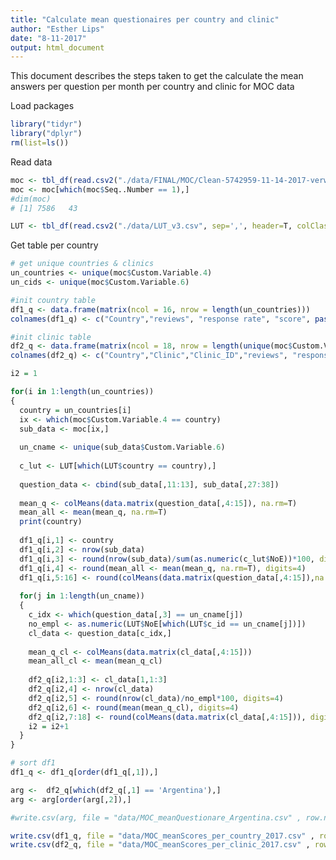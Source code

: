 ```yaml
---
title: "Calculate mean questionaires per country and clinic"
author: "Esther Lips"
date: "8-11-2017"
output: html_document
---
```


This document describes the steps taken to get the calculate the mean answers per question per month per country and clinic for MOC data

Load packages
```r
library("tidyr")
library("dplyr")
rm(list=ls())
```

Read data
```r
moc <- tbl_df(read.csv2("./data/FINAL/MOC/Clean-5742959-11-14-2017-verwerkingcode.csv", sep=',', header=T, colClasses = "character", skip=2))
moc <- moc[which(moc$Seq..Number == 1),]
#dim(moc)
# [1] 7586   43

LUT <- tbl_df(read.csv2("./data/LUT_v3.csv", sep=',', header=T, colClasses = "character"))
```

Get table per country
```r

# get unique countries & clinics 
un_countries <- unique(moc$Custom.Variable.4)
un_cids <- unique(moc$Custom.Variable.6)

#init country table
df1_q <- data.frame(matrix(ncol = 16, nrow = length(un_countries)))
colnames(df1_q) <- c("Country","reviews", "response rate", "score", paste("X", 1:12, sep=""))

#init clinic table
df2_q <- data.frame(matrix(ncol = 18, nrow = length(unique(moc$Custom.Variable.5))))
colnames(df2_q) <- c("Country","Clinic","Clinic_ID","reviews", "response rate", "score", paste("X", 1:12, sep=""))

i2 = 1 

for(i in 1:length(un_countries))
{
  country = un_countries[i]
  ix <- which(moc$Custom.Variable.4 == country)
  sub_data <- moc[ix,]
  
  un_cname <- unique(sub_data$Custom.Variable.6)
  
  c_lut <- LUT[which(LUT$country == country),]
  
  question_data <- cbind(sub_data[,11:13], sub_data[,27:38])
  
  mean_q <- colMeans(data.matrix(question_data[,4:15]), na.rm=T)
  mean_all <- mean(mean_q, na.rm=T)
  print(country)
  
  df1_q[i,1] <- country
  df1_q[i,2] <- nrow(sub_data)
  df1_q[i,3] <- round(nrow(sub_data)/sum(as.numeric(c_lut$NoE))*100, digits=4)
  df1_q[i,4] <- round(mean_all <- mean(mean_q, na.rm=T), digits=4)
  df1_q[i,5:16] <- round(colMeans(data.matrix(question_data[,4:15]),na.rm=T), digits=4)
  
  for(j in 1:length(un_cname))
  {
    c_idx <- which(question_data[,3] == un_cname[j])
    no_empl <- as.numeric(LUT$NoE[which(LUT$c_id == un_cname[j])])
    cl_data <- question_data[c_idx,]
    
    mean_q_cl <- colMeans(data.matrix(cl_data[,4:15]))
    mean_all_cl <- mean(mean_q_cl)
    
    df2_q[i2,1:3] <- cl_data[1,1:3]
    df2_q[i2,4] <- nrow(cl_data)
    df2_q[i2,5] <- round(nrow(cl_data)/no_empl*100, digits=4)
    df2_q[i2,6] <- round(mean(mean_q_cl), digits=4)
    df2_q[i2,7:18] <- round(colMeans(data.matrix(cl_data[,4:15])), digits=4)
    i2 = i2+1
  }
}

# sort df1 
df1_q <- df1_q[order(df1_q[,1]),]

arg <-  df2_q[which(df2_q[,1] == 'Argentina'),]
arg <- arg[order(arg[,2]),]

#write.csv(arg, file = "data/MOC_meanQuestionare_Argentina.csv" , row.names=F)

write.csv(df1_q, file = "data/MOC_meanScores_per_country_2017.csv" , row.names=F)
write.csv(df2_q, file = "data/MOC_meanScores_per_clinic_2017.csv" , row.names=F)
```